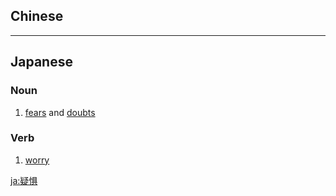 {{also|疑懼}}
==Chinese==
{{zh-see|疑懼}}

----

==Japanese==
{{ja-kanjitab|疑|惧}}

===Noun===
{{ja-noun|ぎく}}

# [[fear]]s and [[doubt]]s

===Verb===
{{ja-verb-suru|k|hira=ぎく|rom=giku|hidx=きく'}}

# [[worry]]

[[ja:疑惧]]